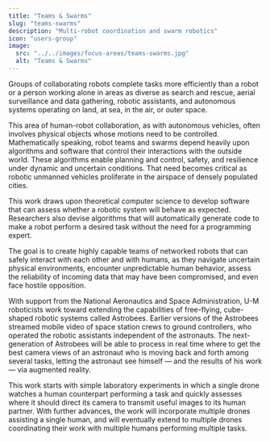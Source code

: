 ```yaml
---
title: "Teams & Swarms"
slug: "teams-swarms"
description: "Multi-robot coordination and swarm robotics"
icon: "users-group"
image: 
  src: "../../images/focus-areas/teams-swarms.jpg"
  alt: "Teams & Swarms"
---
```


Groups of collaborating robots complete tasks more efficiently than a robot or a person working alone in areas as diverse as search and rescue, aerial surveillance and data gathering, robotic assistants, and autonomous systems operating on land, at sea, in the air, or outer space.

This area of human-robot collaboration, as with autonomous vehicles, often involves physical objects whose motions need to be controlled. Mathematically speaking, robot teams and swarms depend heavily upon algorithms and software that control their interactions with the outside world. These algorithms enable planning and control, safety, and resilience under dynamic and uncertain conditions. That need becomes critical as robotic unmanned vehicles proliferate in the airspace of densely populated cities.

This work draws upon theoretical computer science to develop software that can assess whether a robotic system will behave as expected. Researchers also devise algorithms that will automatically generate code to make a robot perform a desired task without the need for a programming expert.

The goal is to create highly capable teams of networked robots that can safely interact with each other and with humans, as they navigate uncertain physical environments, encounter unpredictable human behavior, assess the reliability of incoming data that may have been compromised, and even face hostile opposition.

With support from the National Aeronautics and Space Administration, U-M roboticists work toward extending the capabilities of free-flying, cube-shaped robotic systems called Astrobees. Earlier versions of the Astrobees streamed mobile video of space station crews to ground controllers, who operated the robotic assistants independent of the astronauts. The next-generation of Astrobees will be able to process in real time where to get the best camera views of an astronaut who is moving back and forth among several tasks, letting the astronaut see himself — and the results of his work — via augmented reality.

This work starts with simple laboratory experiments in which a single drone watches a human counterpart performing a task and quickly assesses where it should direct its camera to transmit useful images to its human partner. With further advances, the work will incorporate multiple drones assisting a single human, and will eventually extend to multiple drones coordinating their work with multiple humans performing multiple tasks.